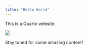 ```yaml
---
title: "Hello World"
---
```


This is a Quarto website.

![](assets/images/green_world.png)

Stay tuned for some amazing content!

